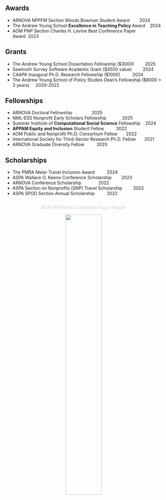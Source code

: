 

## Awards  

- ARNOVA NPPFM Section Woods Bowman Student Award&nbsp;&nbsp;&nbsp;&nbsp;&nbsp;&nbsp;&nbsp;&nbsp;2024  
- The Andrew Young School **Excellence in Teaching Policy** Award&nbsp;&nbsp;&nbsp;&nbsp;2024  
- AOM PNP Section Charles H. Levine Best Conference Paper Award&nbsp;&nbsp;2023  

## Grants  

- The Andrew Young School Dissertation Fellowship ($3000)&nbsp;&nbsp;&nbsp;&nbsp;&nbsp;&nbsp;&nbsp;&nbsp;&nbsp;2025  
- Sawtooth Survey Software Academic Grant ($4500 value)&nbsp;&nbsp;&nbsp;&nbsp;&nbsp;&nbsp;&nbsp;&nbsp;&nbsp;2024  
- CAAPA Inaugural Ph.D. Research Fellowship ($1000)&nbsp;&nbsp;&nbsp;&nbsp;&nbsp;&nbsp;&nbsp;&nbsp;&nbsp;&nbsp;2024  
- The Andrew Young School of Policy Studies Dean’s Fellowship ($8000 × 3 years)&nbsp;&nbsp;&nbsp;&nbsp;&nbsp;2020–2022  

## Fellowships  

- ARNOVA Doctoral Fellowship&nbsp;&nbsp;&nbsp;&nbsp;&nbsp;&nbsp;&nbsp;&nbsp;&nbsp;&nbsp;&nbsp;&nbsp;&nbsp;&nbsp;&nbsp;&nbsp;2025  
- NML-ESS Nonprofit Early Scholars Fellowship&nbsp;&nbsp;&nbsp;&nbsp;&nbsp;&nbsp;&nbsp;&nbsp;&nbsp;&nbsp;&nbsp;&nbsp;&nbsp;2025  
- Summer Institute of **Computational Social Science** Fellowship&nbsp;&nbsp;&nbsp;&nbsp;2024  
- **APPAM Equity and Inclusion** Student Fellow&nbsp;&nbsp;&nbsp;&nbsp;&nbsp;&nbsp;&nbsp;&nbsp;&nbsp;&nbsp;2022  
- AOM Public and Nonprofit Ph.D. Consortium Fellow&nbsp;&nbsp;&nbsp;&nbsp;&nbsp;&nbsp;&nbsp;2022  
- International Society for Third-Sector Research Ph.D. Fellow&nbsp;&nbsp;&nbsp;&nbsp;&nbsp;&nbsp;&nbsp;2021  
- ARNOVA Graduate Diversity Fellow&nbsp;&nbsp;&nbsp;&nbsp;&nbsp;&nbsp;&nbsp;&nbsp;&nbsp;&nbsp;2020  

## Scholarships  

- The PMRA Meier Travel Inclusion Award&nbsp;&nbsp;&nbsp;&nbsp;&nbsp;&nbsp;&nbsp;&nbsp;&nbsp;&nbsp;2024  
- ASPA Wallace O. Keene Conference Scholarship&nbsp;&nbsp;&nbsp;&nbsp;&nbsp;&nbsp;&nbsp;&nbsp;2023  
- ARNOVA Conference Scholarship&nbsp;&nbsp;&nbsp;&nbsp;&nbsp;&nbsp;&nbsp;&nbsp;&nbsp;&nbsp;&nbsp;&nbsp;&nbsp;&nbsp;2022  
- ASPA Section on Nonprofits (SNP) Travel Scholarship&nbsp;&nbsp;&nbsp;&nbsp;&nbsp;&nbsp;&nbsp;&nbsp;&nbsp;2022  
- ASPA SPOD Section Annual Scholarship&nbsp;&nbsp;&nbsp;&nbsp;&nbsp;&nbsp;&nbsp;&nbsp;&nbsp;&nbsp;2022  


<div class="plaque-container">
  <p class="plaque-text">AOM PNP Best Conference Paper Plaque</p>
  <img src="aom.jpg" width="48%">
</div>

<style>
.plaque-container {
  text-align: center;       /* center both text and image */
  margin: 2em 0;            /* vertical spacing around the block */
}

.plaque-text {
  font-size: 1em;           /* adjust font size */
  color: #CCCCCC;           /* gray color */
  margin-bottom: 1em;       /* space between text and image */
}
</style>
